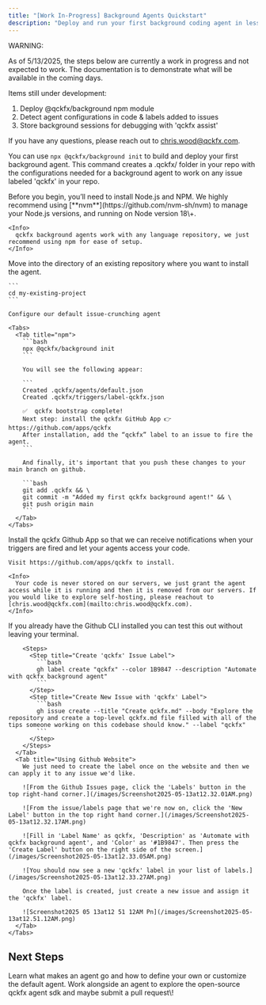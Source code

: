```yaml
---
title: "[Work In-Progress] Background Agents Quickstart"
description: "Deploy and run your first background coding agent in less than 5 minutes."
---
```


<Warning>
  WARNING:

  As of 5/13/2025, the steps below are currently a work in progress and not expected to work. The documentation is to demonstrate what will be available in the coming days.

  Items still under development:

  1. Deploy @qckfx/background npm module
  2. Detect agent configurations in code & labels added to issues
  3. Store background sessions for debugging with 'qckfx assist'

  If you have any questions, please reach out to [chris.wood@qckfx.com](mailto:chris.wood@qckfx.com).
</Warning>

You can use `npx @qckfx/background init` to build and deploy your first background agent. This command creates a .qckfx/ folder in your repo with the configurations needed for a background agent to work on any issue labeled 'qckfx' in your repo.

<Steps>
  <Step title="Prerequisites">
    Before you begin, you’ll need to install Node.js and NPM. We highly recommend using [**nvm**](https://github.com/nvm-sh/nvm) to manage your Node.js versions, and running on Node version 18\+.

    <Info>
      qckfx background agents work with any language repository, we just recommend using npm for ease of setup.
    </Info>
  </Step>
  <Step title="Configure Agent in Existing Repository">
    Move into the directory of an existing repository where you want to install the agent.

    ```
    cd my-existing-project
    ```

    Configure our default issue-crunching agent

    <Tabs>
      <Tab title="npm">
        ```bash
        npx @qckfx/background init
        ```

        You will see the following appear:

        ```
        Created .qckfx/agents/default.json
        Created .qckfx/triggers/label-qckfx.json
        
        ✅  qckfx bootstrap complete!
        Next step: install the qckfx GitHub App 👉  https://github.com/apps/qckfx
        After installation, add the “qckfx” label to an issue to fire the agent.
        ```

        And finally, it's important that you push these changes to your main branch on github.

        ```bash
        git add .qckfx && \
        git commit -m "Added my first qckfx background agent!" && \
        git push origin main
        ```
      </Tab>
    </Tabs>
  </Step>
  <Step title="Install Github App">
    Install the qckfx Github App so that we can receive notifications when your triggers are fired and let your agents access your code.

    Visit https://github.com/apps/qckfx to install.

    <Info>
      Your code is never stored on our servers, we just grant the agent access while it is running and then it is removed from our servers. If you would like to explore self-hosting, please reachout to [chris.wood@qckfx.com](mailto:chris.wood@qckfx.com).
    </Info>
  </Step>
  <Step title="Create an Issue with the 'qckfx' Label">
    <Tabs>
      <Tab title="Using Github CLI">
        If you already have the Github CLI installed you can test this out without leaving your terminal.

        <Steps>
          <Step title="Create 'qckfx' Issue Label">
            ```bash
            gh label create "qckfx" --color 1B9847 --description "Automate with qckfx background agent"
            ```
          </Step>
          <Step title="Create New Issue with 'qckfx' Label">
            ```bash
            gh issue create --title "Create qckfx.md" --body "Explore the repository and create a top-level qckfx.md file filled with all of the tips someone working on this codebase should know." --label "qckfx"
            ```
          </Step>
        </Steps>
      </Tab>
      <Tab title="Using Github Website">
        We just need to create the label once on the website and then we can apply it to any issue we'd like.

        ![From the Github Issues page, click the 'Labels' button in the top right-hand corner.](/images/Screenshot2025-05-13at12.32.01AM.png)

        ![From the issue/labels page that we're now on, click the 'New Label' button in the top right hand corner.](/images/Screenshot2025-05-13at12.32.17AM.png)

        ![Fill in 'Label Name' as qckfx, 'Description' as 'Automate with qckfx background agent', and 'Color' as '#1B9847'. Then press the 'Create Label' button on the right side of the screen.](/images/Screenshot2025-05-13at12.33.05AM.png)

        ![You should now see a new 'qckfx' label in your list of labels.](/images/Screenshot2025-05-13at12.33.27AM.png)

        Once the label is created, just create a new issue and assign it the 'qckfx' label.

        ![Screenshot2025 05 13at12 51 12AM Pn](/images/Screenshot2025-05-13at12.51.12AM.png)
      </Tab>
    </Tabs>
  </Step>
</Steps>

## Next Steps

<CardGroup cols={2}>
  <Card title="Deep Dive into Agent Config Files" icon="robot" href="/concepts/agent">
    Learn what makes an agent go and how to define your own or customize the default agent.
  </Card>
  <Card title="Hop Into a Live Session" icon="code" href="/concepts/assist">
    Work alongside an agent to explore the open-source qckfx agent sdk and maybe submit a pull request\!
  </Card>
</CardGroup>